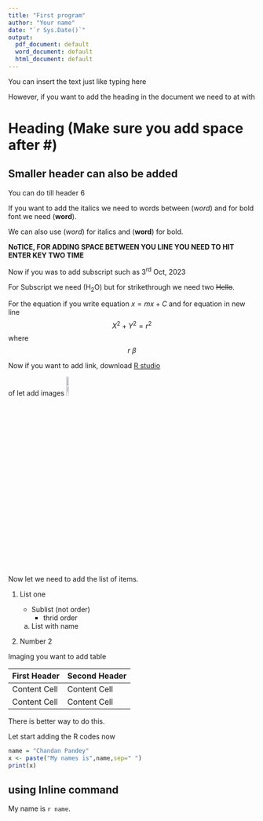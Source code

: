 ```yaml
---
title: "First program"
author: "Your name"
date: "`r Sys.Date()`"
output:
  pdf_document: default
  word_document: default
  html_document: default
---
```


You can insert the text just like typing here

However, if you want to add the heading in the document we need to at with

# Heading (Make sure you add space after \#)

## Smaller header can also be added

You can do till header 6

If you want to add the italics we need to words between (*word*) and for bold font we need (**word**).

We can also use (_word_) for italics and (__word__) for bold.

**NoTICE, FOR ADDING SPACE BETWEEN YOU LINE YOU NEED TO HIT ENTER KEY TWO TIME**

Now if you was to add subscript such as 3^rd^ Oct, 2023

For Subscript we need (H~2~O) but for strikethrough we need two ~~Hello~~.

For the equation if you write equation $x=mx+C$ and for equation in new line $$X^2 + Y^2 = r^2$$ where $$r ~ \beta$$

Now if you want to add link, download [R studio](www.google.com)

of let add images ![Rstudio](./images.png){width=10%}

Now let we need to add the list of items.

1.  List one

    -   Sublist (not order)
        * thrid order

    a.  List with name

2.  Number 2

Imaging you want to add table

| First Header | Second Header |
|--------------|---------------|
| Content Cell | Content Cell  |
| Content Cell | Content Cell  |

There is better way to do this.

Let start adding the R codes now

```r
name = "Chandan Pandey"
x <- paste("My names is",name,sep=" ")
print(x)
```

## using Inline command

My name is `r name`.



